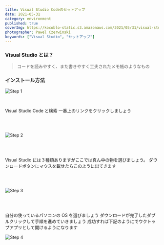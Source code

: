 ```yaml
---
title: Visual Studio Codeのセットアップ
date: 2021-05-31
category: environment
published: true
coverImg: https://kocoblo-static.s3.amazonaws.com/2021/05/31/visual-studio-setup/cover-img.jpg
photographer: Pawel Czerwinski
keywords: ["Visual Studio", "セットアップ"]
---
```


### Visual Studio とは？

> コードを読みやすく、また書きやすく工夫されたメモ帳のようなもの

### インストール方法

![Step 1](https://kocoblo-static.s3.amazonaws.com/2021/05/31/visual-studio-setup/step1.png)

<br />

Visual Studio Code と検索 一番上のリンクをクリックしましょう

<br />
<br />

![Step 2](https://kocoblo-static.s3.amazonaws.com/2021/05/31/visual-studio-setup/step2.png)

<br />
<br />

Visual Studio には３種類ありますがここでは真ん中の物を選びましょう。 ダウンロードボタンにマウスを載せたらこのように出てきます

<br />
<br />

![Step 3](https://kocoblo-static.s3.amazonaws.com/2021/05/31/visual-studio-setup/step3.png)

<br />
<br />

自分の使っているパソコンの OS を選びましょう ダウンロードが完了したダブルクリックして手順を進めていきましょう
成功すれば下記のようにでウクトップアプリとして開けるようになります

![Step 4](https://kocoblo-static.s3.amazonaws.com/2021/05/31/visual-studio-setup/step4.png)
